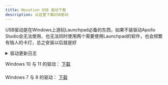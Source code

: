 ```yaml
---
title: Novation USB 驱动下载
description: 从这里下载USB驱动
---
```


USB驱动是在Windows上游玩Launchpad必备的东西，如果不装驱动Apollo Studio会无法使用、也无法同时使用两个需要使用Launchpad的软件，也会频繁有恼人的卡灯，总之安装以后就是好

<details>
  <summary>驱动更新日志</summary>
  <div>
    <div>USB Driver 2.24的更新日志</div>
    <br/>
    <div>无</div>
    <br/>
    <br/>
    <div>USB Driver 2.22的更新日志</div>
    <br/>
    <div>修复了连接/断开多个设备导致电脑崩溃（蓝屏）的Bug</div>
  </div>
</details>

Windows 10 与 11 的驱动：
<a
className="button button--lg button--outline button--primary" href="https://dl.deltaasterism.com/storage/novation/usbdriver-2.24.exe">
下载
</a>

###

Windows 7 与 8 的驱动：
<a
className="button button--lg button--outline button--primary" href="https://dl.deltaasterism.com/storage/novation/usbdriver-2.22.exe">
下载
</a>